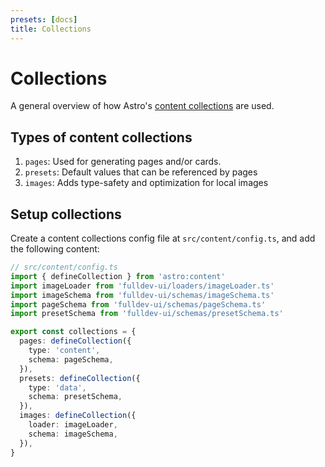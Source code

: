```yaml
---
presets: [docs]
title: Collections
---
```


# Collections

A general overview of how Astro's [content collections](https://docs.astro.build/en/guides/content-collections/) are used.

## Types of content collections

1. `pages`: Used for generating pages and/or cards.
2. `presets`: Default values that can be referenced by pages
3. `images`: Adds type-safety and optimization for local images

## Setup collections

Create a content collections config file at `src/content/config.ts`, and add the following content:

```ts
// src/content/config.ts
import { defineCollection } from 'astro:content'
import imageLoader from 'fulldev-ui/loaders/imageLoader.ts'
import imageSchema from 'fulldev-ui/schemas/imageSchema.ts'
import pageSchema from 'fulldev-ui/schemas/pageSchema.ts'
import presetSchema from 'fulldev-ui/schemas/presetSchema.ts'

export const collections = {
  pages: defineCollection({
    type: 'content',
    schema: pageSchema,
  }),
  presets: defineCollection({
    type: 'data',
    schema: presetSchema,
  }),
  images: defineCollection({
    loader: imageLoader,
    schema: imageSchema,
  }),
}
```
